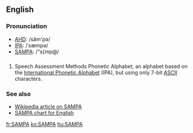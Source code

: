 ==English==
===Pronunciation===
*[[w:AHD|AHD]]: /săm'pə/
*[[w:International_Phonetic_Alphabet|IPA]]: /ˈsæmpə/
*[[w:SAMPA|SAMPA]]: /"s{mp@/

==={{acronym}}===
#Speech Assessment Methods Phonetic Alphabet, an alphabet based on the [[International Phonetic Alphabet]] (IPA), but using only 7-bit [[ASCII]] characters.

===See also===
*[[w:SAMPA|Wikipedia article on SAMPA]]
*[[w:SAMPA_chart_for_English|SAMPA chart for English]]

[[fr:SAMPA]]
[[ko:SAMPA]]
[[hu:SAMPA]]